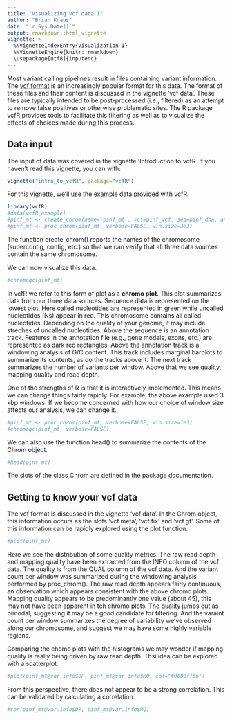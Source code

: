 ```yaml
---
title: "Visualizing vcf data I"
author: "Brian Knaus"
date: "`r Sys.Date()`"
output: rmarkdown::html_vignette
vignette: >
  %\VignetteIndexEntry{Visualization I}
  %\VignetteEngine{knitr::rmarkdown}
  \usepackage[utf8]{inputenc}
---
```



Most variant calling pipelines result in files containing variant information.
The [vcf format](http://samtools.github.io/hts-specs/ "vcf format at hts-specs") is an increasingly popular format for this data.
The format of these files and their content is discussed in the vignette 'vcf data'.
These files are typically intended to be post-processed (i.e., filtered) as an attempt to remove false positives or otherwise problematic sites.
The R package vcfR provides tools to facilitate this filtering as well as to visualize the effects of choices made during this process.


## Data input


The input of data was covered in the vignette 'Introduction to vcfR.
If you haven't read this vignette, you can with:

```r
vignette("intro_to_vcfR", package="vcfR")
```



For this vignette, we'll use the example data provided with vcfR.


```r
library(vcfR)
#data(vcfR_example)
#pinf_mt <- create_chrom(name='pinf_mt', vcf=pinf_vcf, seq=pinf_dna, ann=pinf_gff)
#pinf_mt <- proc_chrom(pinf_mt, verbose=FALSE, win.size=3e3)
```


The function create_chrom() reports the names of the chromosome (supercontig, contig, etc.) so that we can verify that all three data sources contain the same chromosome.


We can now visualize this data.


```r
#chromoqc(pinf_mt)
```


In vcfR we refer to this form of plot as a **chromo plot**.
This plot summarizes data from our three data sources.
Sequence data is represented on the lowest plot.
Here called nucleotides are represented in green while uncalled nucleotides (Ns) appear in red.
This chromosome contains all called nucleotides.
Depending on the quality of your genome, it may include streches of uncalled nucleotides.
Above the sequence is an annotation track.
Features in the annotation file (e.g., gene models, exons, etc.) are represented as dark red rectangles.
Above the annotation track is a windowing analysis of G/C content.
This track includes marginal barplots to summarize its contents, as do the tracks above it.
The next track summarizes the number of variants per window.
Above that we see quality, mapping quality and read depth.


One of the strengths of R is that it is interactively implemented.
This means we can change things fairly rapidly.
For example, the above example used 3 kbp windows.
If we become concerned with how our choice of window size affects our analysis, we can change it.



```r
#pinf_mt <- proc_chrom(pinf_mt, verbose=FALSE, win.size=1e3)
#chromoqc(pinf_mt, verbose=FALSE)
```





We can also use the function head() to summarize the contents of the Chrom object.


```r
#head(pinf_mt)
```


The slots of the class Chrom are defined in the package documentation.


## Getting to know your vcf data


The vcf format is discussed in the vignette 'vcf data'.
In the Chrom object, this information occurs as the slots 'vcf.meta', 'vcf.fix' and 'vcf.gt'.
Some of this information can be rapidly explored using the plot function.


```r
#plot(pinf_mt)
```


Here we see the distribution of some quality metrics.
The raw read depth and mapping quality have been extracted from the INFO column of the vcf data.
The quality is from the QUAL column of the vcf data.
And the variant count per window was summarized during the windowing analysis performed by proc_chrom().
The raw read depth appears fairly continuous, an observation which appears consistent with the above chromo plots.
Mapping quality appears to be predominantly one value (about 45), this may not have been apparent in teh chromo plots.
The quality jumps out as bimodal, suggesting it may be a good candidate for filtering.
And the varaint count per window summarizes the degree of variability we've observed along our chromosome, and suggest we may have some highly variable regions.



Comparing the chomo plots with the histograms we may wonder if mapping quality is really being driven by raw read depth.
Thsi idea can be explored with a scatterplot.



```r
#plot(pinf_mt@var.info$DP, pinf_mt@var.info$MQ, col="#0000ff66")
```


From this perspective, there does not appear to be a strong correlation.
This can be validated by calculating a correlation.



```r
#cor(pinf_mt@var.info$DP, pinf_mt@var.info$MQ)
```


